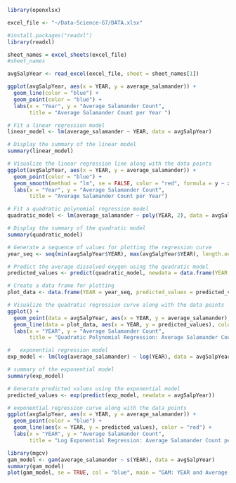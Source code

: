 ```r
library(openxlsx)

excel_file <- "~/Data-Science-G7/DATA.xlsx"

#install.packages("readxl")
library(readxl)

sheet_names = excel_sheets(excel_file)
#sheet_names

avgSalpYear <- read_excel(excel_file, sheet = sheet_names[1])

ggplot(avgSalpYear, aes(x = YEAR, y = average_salamander)) +
  geom_line(color = "blue") +
  geom_point(color = "blue") +
  labs(x = "Year", y = "Average Salamander Count", 
       title = "Average Salamander Count per Year ")

```
```r
# Fit a linear regression model
linear_model <- lm(average_salamander ~ YEAR, data = avgSalpYear)

# Display the summary of the linear model
summary(linear_model)

# Visualize the linear regression line along with the data points
ggplot(avgSalpYear, aes(x = YEAR, y = average_salamander)) +
  geom_point(color = "blue") +
  geom_smooth(method = "lm", se = FALSE, color = "red", formula = y ~ x) +
  labs(x = "Year", y = "Average Salamander Count", 
       title = "Average Salamander Count per Year")
```
```r
# Fit a quadratic polynomial regression model
quadratic_model <- lm(average_salamander ~ poly(YEAR, 2), data = avgSalpYear)

# Display the summary of the quadratic model
summary(quadratic_model)

# Generate a sequence of values for plotting the regression curve
year_seq <- seq(min(avgSalpYear$YEAR), max(avgSalpYear$YEAR), length.out = 100)

# Predict the average dissolved oxygen using the quadratic model
predicted_values <- predict(quadratic_model, newdata = data.frame(YEAR = year_seq))

# Create a data frame for plotting
plot_data <- data.frame(YEAR = year_seq, predicted_values = predicted_values)

# Visualize the quadratic regression curve along with the data points
ggplot() +
  geom_point(data = avgSalpYear, aes(x = YEAR, y = average_salamander), color = "blue") +
  geom_line(data = plot_data, aes(x = YEAR, y = predicted_values), color = "red") +
  labs(x = "YEAR", y = "Average Salamander Count", 
       title = "Quadratic Polynomial Regression: Average Salamander Count per YEAR")
```
```r
#   exponential regression model
exp_model <- lm(log(average_salamander) ~ log(YEAR), data = avgSalpYear)

# summary of the exponential model
summary(exp_model)

# Generate predicted values using the exponential model
predicted_values <- exp(predict(exp_model, newdata = avgSalpYear))

# exponential regression curve along with the data points
ggplot(avgSalpYear, aes(x = YEAR, y = average_salamander)) +
  geom_point(color = "blue") +
  geom_line(aes(x = YEAR, y = predicted_values), color = "red") +
  labs(x = "YEAR", y = "Average Salamander Count", 
       title = "Log Exponential Regression: Average Salamander Count per YEAR")
```
```r
library(mgcv)
gam_model <- gam(average_salamander ~ s(YEAR), data = avgSalpYear)
summary(gam_model)
plot(gam_model, se = TRUE, col = "blue", main = "GAM: YEAR and Average salamander")



```

